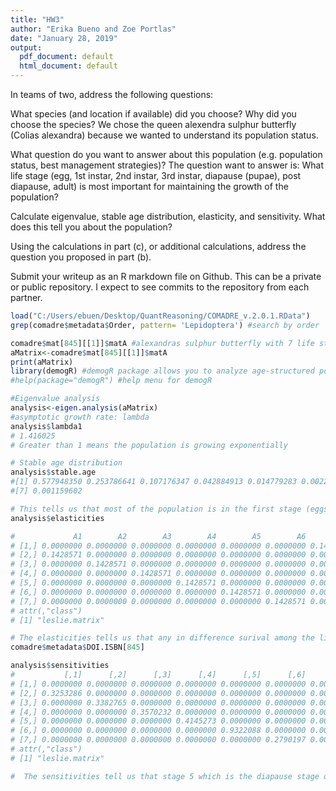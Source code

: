 ```yaml
---
title: "HW3"
author: "Erika Bueno and Zoe Portlas"
date: "January 28, 2019"
output:
  pdf_document: default
  html_document: default
---
```

In teams of two, address the following questions:

What species (and location if available) did you choose? Why did you choose the species? We chose the queen alexendra sulphur butterfly (Colias alexandra) because we wanted to understand its population status.

What question do you want to answer about this population (e.g. population status, best management strategies)?  The question want to answer is: What life stage (egg, 1st instar, 2nd instar, 3rd instar, diapause (pupae), post diapause, adult) is most important for maintaining the growth of the population?

Calculate eigenvalue, stable age distribution, elasticity, and sensitivity. What does this tell you about the population? 

Using the calculations in part (c), or additional calculations, address the question you proposed in part (b).

Submit your writeup as an R markdown file on Github. This can be a private or public repository. I expect to see commits to the repository from each partner.

```r



load("C:/Users/ebuen/Desktop/QuantReasoning/COMADRE_v.2.0.1.RData")
grep(comadre$metadata$Order, pattern= 'Lepidoptera') #search by order

comadre$mat[845][[1]]$matA #alexandras sulphur butterfly with 7 life stages
aMatrix<-comadre$mat[845][[1]]$matA
print(aMatrix)
library(demogR) #demogR package allows you to analyze age-structured population models
#help(package="demogR") #help menu for demogR

#Eigenvalue analysis
analysis<-eigen.analysis(aMatrix)
#asymptotic growth rate: lambda
analysis$lambda1
# 1.416025
# Greater than 1 means the population is growing exponentially

# Stable age distribution
analysis$stable.age
#[1] 0.577948350 0.253786641 0.107176347 0.042884913 0.014779283 0.002264864
#[7] 0.001159602

# This tells us that most of the population is in the first stage (eggs) and few hatch and then subsequently make it to adulthood.
analysis$elasticities

#             A1        A2        A3        A4        A5        A6        A7
# [1,] 0.0000000 0.0000000 0.0000000 0.0000000 0.0000000 0.0000000 0.1428571
# [2,] 0.1428571 0.0000000 0.0000000 0.0000000 0.0000000 0.0000000 0.0000000
# [3,] 0.0000000 0.1428571 0.0000000 0.0000000 0.0000000 0.0000000 0.0000000
# [4,] 0.0000000 0.0000000 0.1428571 0.0000000 0.0000000 0.0000000 0.0000000
# [5,] 0.0000000 0.0000000 0.0000000 0.1428571 0.0000000 0.0000000 0.0000000
# [6,] 0.0000000 0.0000000 0.0000000 0.0000000 0.1428571 0.0000000 0.0000000
# [7,] 0.0000000 0.0000000 0.0000000 0.0000000 0.0000000 0.1428571 0.0000000
# attr(,"class")
# [1] "leslie.matrix"

# The elasticities tells us that any in difference surival among the life stages do not affect the growth rate of the population. 
comadre$metadata$DOI.ISBN[845]

analysis$sensitivities
#           [,1]      [,2]      [,3]      [,4]      [,5]      [,6]         [,7]
# [1,] 0.0000000 0.0000000 0.0000000 0.0000000 0.0000000 0.0000000 0.0002866303
# [2,] 0.3253286 0.0000000 0.0000000 0.0000000 0.0000000 0.0000000 0.0000000000
# [3,] 0.0000000 0.3382765 0.0000000 0.0000000 0.0000000 0.0000000 0.0000000000
# [4,] 0.0000000 0.0000000 0.3570232 0.0000000 0.0000000 0.0000000 0.0000000000
# [5,] 0.0000000 0.0000000 0.0000000 0.4145273 0.0000000 0.0000000 0.0000000000
# [6,] 0.0000000 0.0000000 0.0000000 0.0000000 0.9322088 0.0000000 0.0000000000
# [7,] 0.0000000 0.0000000 0.0000000 0.0000000 0.0000000 0.2790197 0.0000000000
# attr(,"class")
# [1] "leslie.matrix"

#  The sensitivities tell us that stage 5 which is the diapause stage of the Colias alexandra butterfly, is the most important stage for the growth of the population. Based on the original study by Hayes, 1981, the author concluded that diapause stage contributed the most towards population growth because of environmental conditions such as cold weather which coincides with our analysis.

```